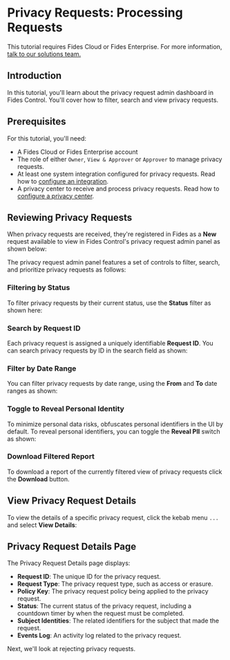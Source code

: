 
# Privacy Requests: Processing Requests

<TutorialKey duration="4" product="Fides" topic="Privacy Requests" interactive="true"/>

<Callout emoji=""> This tutorial requires Fides Cloud or Fides Enterprise. For more information, [talk to our solutions team.](https://ethyca.com/book-demo?utm_source=docs-site) </Callout>

## Introduction
In this tutorial, you'll learn about the privacy request admin dashboard in Fides Control.  You'll cover how to filter, search and view privacy requests.

## Prerequisites

For this tutorial, you'll need:

* A Fides Cloud or Fides Enterprise account
* The role of either `Owner`, `View & Approver` or `Approver` to manage privacy requests.
* At least one system integration configured for privacy requests. Read how to [configure an integration](/tutorials/privacy-requests-configuration/integrations).
* A privacy center to receive and process privacy requests. Read how to [configure a privacy center](/tutorials/consent-management-configuration/privacy-experiences/privacy-center).



## Reviewing Privacy Requests

When privacy requests are received, they're registered in Fides as a **New** request available to view in Fides Control's privacy request admin panel as shown below:

<Screenshot img="/assets/img/tutorials/privacy-requests-admin.gif" description="Fides Control Privacy Request Review Panel" />

The privacy request admin panel features a set of controls to filter, search, and prioritize privacy requests as follows:

### Filtering by Status

To filter privacy requests by their current status, use the **Status** filter as shown here:

<Screenshot img="/assets/img/tutorials/privacy-requests-status-filter.gif" description="Filter Privacy Requests by Status" mw="350" />

### Search by Request ID

Each privacy request is assigned a uniquely identifiable **Request ID**. You can search privacy requests by ID in the search field as shown:

<Screenshot img="/assets/img/tutorials/privacy-requests-search.gif" description="Search for Privacy Request by ID" mw="500" />

### Filter by Date Range

You can filter privacy requests by date range, using the **From** and **To** date ranges as shown:

<Screenshot img="/assets/img/tutorials/privacy-requests-dates.gif" description="Filter Privacy Requests by Date Range" mw="420" />

### Toggle to Reveal Personal Identity

To minimize personal data risks, obfuscates personal identifiers in the UI by default. To reveal personal identifiers, you can toggle the **Reveal PII** switch as shown:

<Screenshot img="/assets/img/tutorials/privacy-requests-toggle-pii.gif" description="Toggle on PII" mw="500" />

### Download Filtered Report

To download a report of the currently filtered view of privacy requests click the **Download** button.

<Screenshot img="/assets/img/tutorials/privacy-requests-download.gif" description="Download Privacy Request Report" mw="500" />

## View Privacy Request Details

To view the details of a specific privacy request, click the kebab menu `...` and select **View Details**:

<Screenshot img="/assets/img/tutorials/privacy-requests-view-details.gif" description="View Privacy Request Details" mw="500"/>

## Privacy Request Details Page

The Privacy Request Details page displays:
* **Request ID**: The unique ID for the privacy request.
* **Request Type**: The privacy request type, such as access or erasure.
* **Policy Key**: The privacy request policy being applied to the privacy request.
* **Status**: The current status of the privacy request, including a countdown timer by when the request must be completed.
* **Subject Identities**: The related identifiers for the subject that made the request.
* **Events Log**: An activity log related to the privacy request.

<Screenshot img="/assets/img/tutorials/privacy-requests-details.gif" description="Privacy Request Details Page"/>

Next, we'll look at rejecting privacy requests.